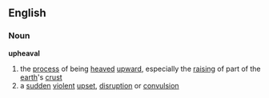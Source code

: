 ==English==
===Noun===
'''upheaval'''
#the [[process]] of being [[heave]]d [[upward]], especially the [[raising]] of part of the [[earth]]'s [[crust]]
#a [[sudden]] [[violent]] [[upset]], [[disruption]] or [[convulsion]]